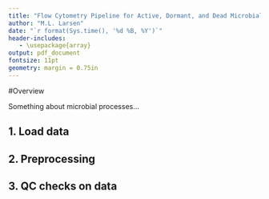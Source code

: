 ```yaml
---
title: "Flow Cytometry Pipeline for Active, Dormant, and Dead Microbial Populations"
author: "M.L. Larsen"
date: "`r format(Sys.time(), '%d %B, %Y')`"
header-includes:
   - \usepackage{array}
output: pdf_document
fontsize: 11pt
geometry: margin = 0.75in
---
```


#Overview

Something about microbial processes...

## 1. Load data
## 2. Preprocessing
## 3. QC checks on data
